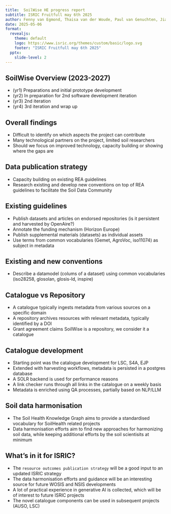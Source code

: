 ```yaml
---
title:  SoilWise HE progress report
subtitle: ISRIC Fruitfull may 6th 2025
author: Fenny van Egmond, Thaisa van der Woude, Paul van Genuchten, Jiarong Li
date: 2025-05-06
format:
  revealjs: 
    theme: default
    logo: https://www.isric.org/themes/custom/basic/logo.svg
    footer: "ISRIC Fruitfull may 6th 2025"
  pptx:
    slide-level: 2
---
```



## SoilWise Overview (2023-2027)

- (yr1) Preparations and initial prototype development
- (yr2) In preparation for 2nd software development iteration
- (yr3) 2nd iteration
- (yr4) 3rd iteration and wrap up

## Overall findings

- Difficult to identify on which aspects the project can contribute
- Many technological partners on the project, limited soil researchers
- Should we focus on improved technology, capacity building or showing where the gaps are

## Data publication strategy

- Capacity building on existing REA guidelines
- Research existing and develop new conventions on top of REA guidelines to facilitate the Soil Data Community

## Existing guidelines

- Publish datasets and articles on endorsed repositories (is it persistent and harvested by OpenAire?)
- Annotate the funding mechanism (Horizon Europe)
- Publish supplemental materials (datasets) as individual assets
- Use terms from common vocabularies (Gemet, AgroVoc, iso11074) as subject in metadata

## Existing and new conventions

- Describe a datamodel (colums of a dataset) using common vocabularies (iso28258, glosolan, glosis-ld, inspire)

## Catalogue vs Repository

- A catalogue typically ingests metadata from various sources on a specific domain
- A repository archives resources with relevant metadata, typically identified by a DOI
- Grant agreement claims SoilWise is a repository, we consider it a catalogue

## Catalogue development

- Starting point was the catalogue development for LSC, S4A, EJP
- Extended with harvesting workflows, metadata is persisted in a postgres database
- A SOLR backend is used for performance reasons
- A link checker runs through all links in the catalogue on a weekly basis
- Metadata is enriched using QA processes, partially based on NLP/LLM

## Soil data harmonisation

- The Soil Health Knowledge Graph aims to provide a standardised vocabulary for SoilHealth related projects
- Data harmonisation efforts aim to find new approaches for harmonizing soil data, while keeping additional efforts by the soil scientisits at minimum 

## What's in it for ISRIC?

- The `resource outcomes publication strategy` will be a good input to an updated ISRIC strategy
- The data harmonisation efforts and guidance will be an interesting source for future WOSIS and NSIS developments
- A lot of practical experience in generative AI is collected, which will be of interest to future ISRIC projects
- The novel catalogue components can be used in subsequent projects (AUSO, LSC)
